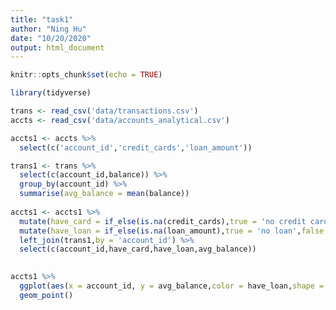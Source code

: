 ```yaml
---
title: "task1"
author: "Ning Hu"
date: "10/20/2020"
output: html_document
---
```


```r
knitr::opts_chunk$set(echo = TRUE)
```

```r
library(tidyverse)
```

```r
trans <- read_csv('data/transactions.csv')
accts <- read_csv('data/accounts_analytical.csv')
```

```r
accts1 <- accts %>%
  select(c('account_id','credit_cards','loan_amount'))

trans1 <- trans %>%
  select(c(account_id,balance)) %>%
  group_by(account_id) %>%
  summarise(avg_balance = mean(balance))
  
accts1 <- accts1 %>%
  mutate(have_card = if_else(is.na(credit_cards),true = 'no credit card',false = 'has credit card')) %>%
  mutate(have_loan = if_else(is.na(loan_amount),true = 'no loan',false = 'has loan')) %>%
  left_join(trans1,by = 'account_id') %>%
  select(c(account_id,have_card,have_loan,avg_balance))
  

```


```r
accts1 %>%
  ggplot(aes(x = account_id, y = avg_balance,color = have_loan,shape = have_card))+
  geom_point()
```






